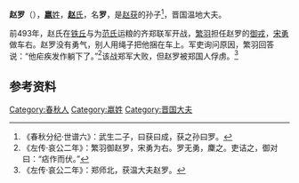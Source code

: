 {{Infobox 先秦人物
|名称= 赵罗
|图像=
|图说=
|姓=[[嬴姓|嬴]]
|氏=[[赵氏|赵]]
|名=罗
|字=
|别名=
|别字=
|谥号=
|时代=春秋时期
|国家=
|身份=晋国大夫
|出生=
|逝世=
|在位=
|父=
|母=
|正妻=
|妾=
|子女=
|太子=
}}
'''赵罗'''（{{bd|？||？||}}），[[嬴姓|'''嬴'''姓]]，[[赵氏|'''赵'''氏]]，名'''罗'''，是[[赵获|赵获]]的孙子<ref>《春秋分纪·世谱六》：武生二子，曰获曰成，获之孙曰罗。</ref>，晋国温地大夫。

前493年，赵氏在[[铁之战|铁丘]]与为[[范氏|范氏]]运粮的齐郑联军开战，[[繁羽|繁羽]]担任赵罗的[[御戎|御戎]]，[[宋勇|宋勇]]做车右。赵罗没有勇气，别人用绳子把他捆在车上。军吏询问原因，繁羽回答说：“他疟疾发作躺下了。”<ref>《左传·哀公二年》：繁羽御赵罗，宋勇为右。罗无勇，麇之。吏诘之，御对曰：“痁作而伏。”</ref>该战郑军大败，但赵罗被郑国人俘虏。<ref>《左传·哀公二年》：郑师北，获温大夫赵罗。</ref>
== 参考资料 ==
{{reflist}}

[[Category:春秋人|Category:春秋人]]
[[Category:嬴姓|Category:嬴姓]]
[[Category:晋国大夫|Category:晋国大夫]]